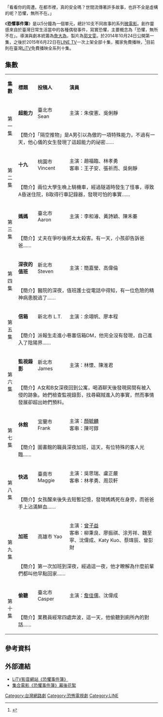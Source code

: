 {{Infobox Television
| bgcolour             = gray
| show_name            = 恐懼事件簿
| original_name        =
| image                = 
| caption              = 
| show_name_2          =
| genre                = [[網路劇|網路劇]]
| format               = [[驚悚|驚悚]][[懸疑|懸疑]]
| creator              = 
| developer            = 
| writer               = 
| director             = [[詹大為|詹大為]]
| creative_director    = 
| presenter            = 
| starring             = 
| judges               = 
| voices               =
| narrated             = 
| theme_music_composer = 
| opentheme            = 
| endtheme             = 
| composer             = 
| country              = {{TWN}}
| language             =  [[臺灣國語|國語]]
| num_seasons          =<!-- or num_series -->
| num_episodes         = 10集
| list_episodes        = 
| slogan               = 恐懼，無所不在
| executive_producer   = 
| supervising_producer =
| producer             = 
| editor               = 
| location             = 
| cinematography       =
| camera               = 
| runtime              = 每集約5分鐘
| company              = 
| distributor          = 
| channel              =
| picture_format       =[[OTT服务|網路影音網站]]
| audio_format         =[[立體聲|立體聲]]
| first_run            ={{TWN}}
| first_aired          ={{start date|2014|10|24}}
| last_aired           ={{end date|2015|6|22}}
| status               = 
| preceded_by          =
| followed_by          =
| related              = 
| website              = 
| production_website   = 
}}
「看看你的周遭。在都市裡，真的安全嗎？世間流傳著許多故事，也許不全是虛構的呢？恐懼，無所不在。」

《'''恐懼事件簿'''》是以5分鐘為一個單元，總計10支不同故事的系列[[微電影|微電影]]。創作靈感來自於臺灣日常生活當中的各種偶發事件，寫實恐懼，主要概念為「恐懼，無所不在」。導演與劇本統籌為[[詹大為|詹大為]]，製片為[[郭文雯|郭文雯]]。於2014年10月24日公開第一集，之後於2015年6月22日在[[LINE_TV|LINE TV]]一次上架全部十集，獨家免費播映，<ref name=now>{{Cite web |url=http://www.nownews.com/n/2015/06/20/1724338 |title=臺灣新型態微電影　《恐懼事件簿》LINE TV上映 |access-date=2016-12-18 |archive-date=2016-12-20 |archive-url=https://web.archive.org/web/20161220140043/http://www.nownews.com/n/2015/06/20/1724338 |dead-url=no }}</ref>目前則在臺灣[[LiTV|LiTV]]免費播映全系列十集。

== 集數 ==
{|class="wikitable"  
|-style="background:silver" align="center"
|style="width:7%"|'''集數'''||'''標題'''||'''投稿人'''||'''演員'''
|-
| rowspan="2"|第一集 || '''超能力''' || 臺北市 Sean ||主演：朱俊憲、吳俐靜
|-
| colspan="3"|【簡介】「隔空推物」是A男引以為傲的一項特殊能力，不過有一天，他心儀的女生發現了這超能力的祕密……
|-
| rowspan="2"|第二集 || '''十九''' || 桃園市 Vincent || 主演：趙福臨、林孝勇<br/>客串：王子安、張祈而、吳俐靜
|-
| colspan="3"|【簡介】兩位大學生晚上騎機車，經過隧道時發生了怪事，導致A昏迷住院，B取得行車記錄器，發現可怕的事實……
|-
| rowspan="2"|第三集 ||'''媽媽''' || 臺北市 Aaron || 主演：李和濬、黃詩穎、陳禾蓁
|-
| colspan="3"|【簡介】丈夫在爭吵後將太太殺害。有一天，小孩卻告訴爸爸……
|-
| rowspan="2"|第四集 || '''深夜的值班''' || 新北市 Steven || 主演：簡嘉瑩、高偉倫
|-
| colspan="3"|【簡介】醫院的深夜，值班護士從電話中得知，有一位危險的精神病患脫逃了……
|-
| rowspan="2"|第五集 || '''信箱''' || 新北市 L.T. || 主演：余翊帆、廖本程
|-
| colspan="3"|【簡介】派報生走進小巷塞信箱DM，他完全沒有發現，自己進入了陰陽界……
|-
| rowspan="2"|第六集 || '''監視錄影''' || 新北市 James || 主演：林懷、陳淮君
|-
| colspan="3"|【簡介】A女和B女深夜回到公寓，喝酒聊天後發現房間有被入侵的跡象。她們檢查監視錄影，找尋竊賊進入的事實，然而事情發展卻超出她們預料。
|-
| rowspan="2"|第七集 || '''休館''' || 宜蘭市 Frank || 主演：[[顏毓麟|顏毓麟]]<br/>客串：陳可錞
|-
| colspan="3"|【簡介】圖書館的職員深夜加班，這天，有位特殊的客人光臨……
|-
| rowspan="2"|第八集 || '''快逃''' || 臺南市 Maggie || 主演：吳思瑞、盧正嚴<br/>客串：林孝勇、周苡軒
|-
| colspan="3"|【簡介】女孩醒來後失去短暫記憶，發現媽媽死在身旁，而爸爸手上沾滿鮮血……
|-
| rowspan="2"|第九集 || '''加班''' || 高雄市 Yao || 主演：[[曾子益|曾子益]]<br/>客串：柳秉良、廖振祺、涂芳祥、魏至寧、沈偉成、Katy Kuo、蔡瑋辰、曾彭財
|-
| colspan="3"|【簡介】第一次加班到深夜，經過這一夜，他才瞭解為什麼前輩們都叫他早點回家……
|-
| rowspan="2"|第十集 || '''偷聽''' || 臺北市 Casper || 主演：[[詹佳儒|詹佳儒]]、沈偉成
|-
| colspan="3"|【簡介】業務員經常四處奔波，這一天，他偷聽到廁所內的對話……
|}

== 參考資料 ==
{{Reflist}}

== 外部連結 ==
*[https://web.archive.org/web/20161220172910/https://www.litv.tv/vod/drama/content.do?id=VOD00054982 LiTV影音網站《恐懼事件簿》]
*[https://www.youtube.com/playlist?list=PLol4DzB1vQvhqrzOplcr6YL2068jbvEaH 集合電影《恐懼事件簿》幕後花絮]

[[Category:台灣網路劇|Category:台灣網路劇]]
[[Category:恐怖電視劇|Category:恐怖電視劇]]
[[Category:LINE|Category:LINE]]